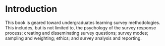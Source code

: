# Introduction {#sec-ch01intro}

This book is geared toward undergraduates learning survey methodologies. This 
includes, but is not limited to, the psychology of the survey response process; 
creating and disseminating survey questions; survey  modes; sampling and 
weighting; ethics; and survey analysis and reporting. 

